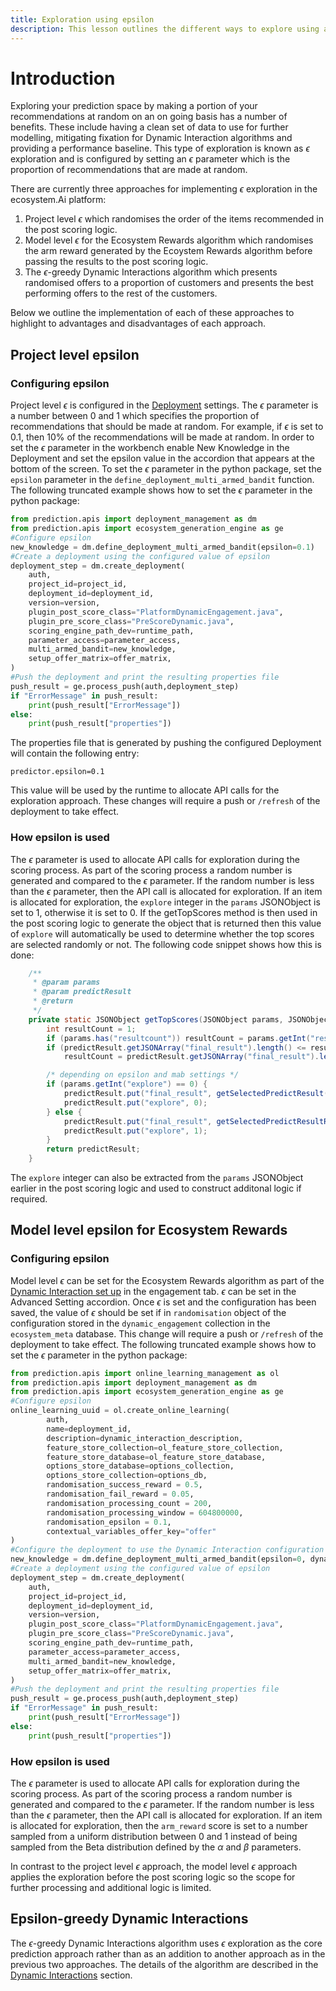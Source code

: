 ```yaml
---
title: Exploration using epsilon
description: This lesson outlines the different ways to explore using an epsilon based approach.
---
```


# Introduction
Exploring your prediction space by making a portion of your recommendations at random on an on going basis has a number of benefits. These include having a clean set of data to use for further modelling, mitigating fixation for Dynamic Interaction algorithms and providing a performance baseline. This type of exploration is known as $\epsilon$ exploration and is configured by setting an $\epsilon$ parameter which is the proportion of recommendations that are made at random.

There are currently three approaches for implementing $\epsilon$ exploration in the ecosystem.Ai platform:
1. Project level $\epsilon$ which randomises the order of the items recommended in the post scoring logic.
2. Model level $\epsilon$ for the Ecosystem Rewards algorithm which randomises the arm reward generated by the Ecoystem Rewards algorithm before passing the results to the post scoring logic.
3. The $\epsilon$-greedy Dynamic Interactions algorithm which presents randomised offers to a proportion of customers and presents the best performing offers to the rest of the customers.

Below we outline the implementation of each of these approaches to highlight to advantages and disadvantages of each approach.

## Project level epsilon

### Configuring epsilon
Project level $\epsilon$ is configured in the [Deployment](/docs/configuration/deployment) settings. The $\epsilon$ parameter is a number between 0 and 1 which specifies the proportion of recommendations that should be made at random. For example, if $\epsilon$ is set to 0.1, then 10% of the recommendations will be made at random. In order to set the $\epsilon$ parameter in the workbench enable New Knowledge in the Deployment and set the epsilon value in the accordion that appears at the bottom of the screen. To set the $\epsilon$ parameter in the python package, set the `epsilon` parameter in the `define_deployment_multi_armed_bandit` function. The following truncated example shows how to set the $\epsilon$ parameter in the python package:
```python
from prediction.apis import deployment_management as dm
from prediction.apis import ecosystem_generation_engine as ge
#Configure epsilon
new_knowledge = dm.define_deployment_multi_armed_bandit(epsilon=0.1)
#Create a deployment using the configured value of epsilon
deployment_step = dm.create_deployment(
    auth,
    project_id=project_id,
    deployment_id=deployment_id,
    version=version,
    plugin_post_score_class="PlatformDynamicEngagement.java",
    plugin_pre_score_class="PreScoreDynamic.java",
    scoring_engine_path_dev=runtime_path,
    parameter_access=parameter_access,
    multi_armed_bandit=new_knowledge,
    setup_offer_matrix=offer_matrix,
)
#Push the deployment and print the resulting properties file
push_result = ge.process_push(auth,deployment_step)
if "ErrorMessage" in push_result:
    print(push_result["ErrorMessage"])
else:
    print(push_result["properties"])
```
The properties file that is generated by pushing the configured Deployment will contain the following entry:
```properties
predictor.epsilon=0.1
```
This value will be used by the runtime to allocate API calls for the exploration approach. These changes will require a push or `/refresh` of the deployment to take effect.

### How epsilon is used
The $\epsilon$ parameter is used to allocate API calls for exploration during the scoring process. As part of the scoring process a random number is generated and compared to the $\epsilon$ parameter. If the random number is less than the $\epsilon$ parameter, then the API call is allocated for exploration. If an item is allocated for exploration, the `explore` integer in the `params` JSONObject is set to 1, otherwise it is set to 0. If the getTopScores method is then used in the post scoring logic to generate the object that is returned then this value of `explore` will automatically be used to determine whether the top scores are selected randomly or not. The following code snippet shows how this is done:
```java
	/**
	 * @param params
	 * @param predictResult
	 * @return
	 */
	private static JSONObject getTopScores(JSONObject params, JSONObject predictResult) {
		int resultCount = 1;
		if (params.has("resultcount")) resultCount = params.getInt("resultcount");
		if (predictResult.getJSONArray("final_result").length() <= resultCount)
			resultCount = predictResult.getJSONArray("final_result").length();

		/* depending on epsilon and mab settings */
		if (params.getInt("explore") == 0) {
			predictResult.put("final_result", getSelectedPredictResult(predictResult, resultCount));
			predictResult.put("explore", 0);
		} else {
			predictResult.put("final_result", getSelectedPredictResultRandom(predictResult, resultCount));
			predictResult.put("explore", 1);
		}
		return predictResult;
	}
```
The `explore` integer can also be extracted from the `params` JSONObject earlier in the post scoring logic and used to construct additonal logic if required.

## Model level epsilon for Ecosystem Rewards

### Configuring epsilon
Model level $\epsilon$ can be set for the Ecosystem Rewards algorithm as part of the [Dynamic Interaction set up](/docs/configuration/dynamic/parameters/) in the engagement tab. $\epsilon$ can be set in the Advanced Setting accordion. Once $\epsilon$ is set and the configuration has been saved, the value of $\epsilon$ should be set if in `randomisation` object of the configuration stored in the `dynamic_engagement` collection in the `ecosystem_meta` database. This change will require a push or `/refresh` of the deployment to take effect. The following truncated example shows how to set the $\epsilon$ parameter in the python package:
```python
from prediction.apis import online_learning_management as ol
from prediction.apis import deployment_management as dm
from prediction.apis import ecosystem_generation_engine as ge
#Configure epsilon
online_learning_uuid = ol.create_online_learning(
        auth,
        name=deployment_id,
        description=dynamic_interaction_description,
        feature_store_collection=ol_feature_store_collection,
        feature_store_database=ol_feature_store_database,
        options_store_database=options_collection,
        options_store_collection=options_db,
        randomisation_success_reward = 0.5,
        randomisation_fail_reward = 0.05,
        randomisation_processing_count = 200,
        randomisation_processing_window = 604800000,
        randomisation_epsilon = 0.1,
        contextual_variables_offer_key="offer"
)
#Configure the deployment to use the Dynamic Interaction configuration
new_knowledge = dm.define_deployment_multi_armed_bandit(epsilon=0, dynamic_interaction_uuid=online_learning_uuid)
#Create a deployment using the configured value of epsilon
deployment_step = dm.create_deployment(
    auth,
    project_id=project_id,
    deployment_id=deployment_id,
    version=version,
    plugin_post_score_class="PlatformDynamicEngagement.java",
    plugin_pre_score_class="PreScoreDynamic.java",
    scoring_engine_path_dev=runtime_path,
    parameter_access=parameter_access,
    multi_armed_bandit=new_knowledge,
    setup_offer_matrix=offer_matrix,
)
#Push the deployment and print the resulting properties file
push_result = ge.process_push(auth,deployment_step)
if "ErrorMessage" in push_result:
    print(push_result["ErrorMessage"])
else:
    print(push_result["properties"])
```

### How epsilon is used
The $\epsilon$ parameter is used to allocate API calls for exploration during the scoring process. As part of the scoring process a random number is generated and compared to the $\epsilon$ parameter. If the random number is less than the $\epsilon$ parameter, then the API call is allocated for exploration. If an item is allocated for exploration, then the `arm_reward` score is set to a number sampled from a uniform distribution between 0 and 1 instead of being sampled from the Beta distribution defined by the $\alpha$ and $\beta$ parameters. 

In contrast to the project level $\epsilon$ approach, the model level $\epsilon$ approach applies the exploration before the post scoring logic so the scope for further processing and additional logic is limited.

## Epsilon-greedy Dynamic Interactions
The $\epsilon$-greedy Dynamic Interactions algorithm uses $\epsilon$ exploration as the core prediction approach rather than as an addition to another approach as in the previous two approaches. The details of the algorithm are described in the [Dynamic Interactions](/docs/configuration/dynamic/parameters/) section.
